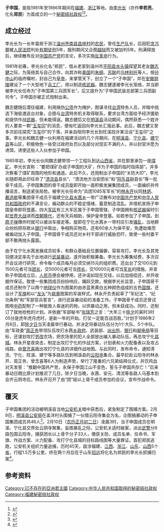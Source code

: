 {{Infobox Former Country
|native_name            = {{lang|zh|子申国}}
|conventional_long_name = 
|common_name            = 
|
|continent              = 亚洲
|region                 = 东亚
|country                = 中华人民共和国
|era                    = 
|status                 = Unrecognized State
|status_text            = [[秘密结社政权|秘密结社政权]]
|empire                 = 
|government_type        = [[政教合一|政教合一]]<br>[[神权政治|神权政治]]<br>[[君主专制|君主专制]]
|
|life_span              = 
|
|year_start             = 1981年
|year_end               = 1986年
|
|year_exile_start       = 
|year_exile_end         = 
|
|event_start            = 
|date_start             =
|event_end              = 
|date_end               = 04月
|
|event1                 = 
|date_event1            = 
|event2                 = 
|date_event2            = 
|event3                 = 
|date_event3            = 
|event4                 = 
|date_event4            = 
|
|event_pre              = 
|date_pre               = 
|event_post             = 
|date_post              = 
|
|p1                     = 中华人民共和国
|flag_p1                = Flag of the People's Republic of China.svg
|
|s1                     = 中华人民共和国
|flag_s1                = Flag of the People's Republic of China.svg
|
|image_flag             = Flag of None.svg
|flag                   = 
|flag_type              = 国旗
|
|image_coat             = Coats of arms of None.svg
|symbol                 = 
|symbol_type            = 国徽
|symbol_type_article    = 
|
|image_map              = 
|image_map_size         = 
|image_map_caption      = 
|
|capital                = 根据地：{{CHN}}[[福建省|福建省]][[明溪县|明溪县]][[盖洋镇|盖洋镇]][[云阳寺|云阳寺]]
|capital_exile          = 
|latd =  |latm =  |latNS =  |longd =  |longm =  |longEW = 
|largest_city           = 
|
|national_motto         = 
|national_anthem        = 
|common_languages       = [[汉语|汉语]]
|demonym                = 
|religion               = 
|philosophy             = 
|currency               = [[人民币|人民币（CNY／RMB）]]
|currency_code          = CNY／RMB
|
|title_leader           = 国家最高领导人
|leader1                = [[皇帝|皇帝]] [[郑民|郑民（李光长／李若亮）]]
|year_leader1           = 1981年8月3日－1982年9月14日
|leader2                = 
|year_leader2           = 
|leader3                = 
|year_leader3           = 
|leader4                = 
|year_leader4           = 
|
|title_representative   = 国家元首
|representative1        = [[皇帝|皇帝]] [[郑民|郑民（李光长／李若亮）]]
|year_representative1   = 1981年8月3日－1982年9月14日
|representative2        = 
|year_representative2   = 
|representative3        = 
|year_representative3   = 
|representative4        = 
|year_representative4   = 
|
|title_deputy           = 政府首脑
|deputy1                = 
|year_deputy1           = 
|deputy2                = 
|year_deputy2           = 
|deputy3                = 
|year_deputy3           = 
|deputy4                = 
|year_deputy4           = 
|
|legislature            = 
|house1                 = 
|house2                 = 
|
|stat_year1             = 
|stat_area1             = 
|stat_pop1              = 
|stat_year2             = 
|stat_area2             = 
|stat_pop2              = 
|stat_year3             = 
|stat_area3             = 
|stat_pop3              = 
|stat_year4             = 
|stat_area4             = 
|stat_pop4              = 
|stat_year5             = 
|stat_area5             = 
|stat_pop5              = 
|footnotes              = 
|
|utc_offset             = +8
|cctld                  = 
|calling_code           = 
|today                  = {{CHN}}
}}
'''子申国'''，是指1981年至1986年期间在[[福建|福建]]、[[浙江|浙江]]等地，由[[李光长|李光长]]（亦作'''李若亮'''，化名'''郑民'''）为首成立的一个[[秘密结社政权|秘密结社政权]]<ref>{{cite web | language = zh-hans | publisher = 网易网>新闻中心>历史>正文 | title = 新中国成立以来称帝者一览 | url = http://history.news.163.com/09/0505/15/58IDS3OU00011247.html | author = 来源：网易历史 | date = 2009年5月5日 | accessdate = 2009年5月5日 | archive-date = 2019年11月22日 | archive-url = https://web.archive.org/web/20191122190431/http://history.news.163.com/09/0505/15/58IDS3OU00011247.html | dead-url = no }}</ref><ref>{{cite web | language = zh-hans | publisher = 凤凰网>资讯>历史>历史纪事>密档>正文 | title = 1949年以来中国领土上“称帝者”举例 | url = http://news.ifeng.com/history/1/midang/200905/0507_2664_1143615.shtml | author = 来源：凤凰资讯 | date = 2009年5月7日 | accessdate = 2009年5月7日 | archive-date = 2019年2月5日 | archive-url = https://web.archive.org/web/20190205155724/http://news.ifeng.com/history/1/midang/200905/0507_2664_1143615.shtml | dead-url = no }}</ref>。

== 成立经过 ==
李光长为一长年蛰居于浙江[[温州|温州]][[苍南县|苍南县]][[昌祥村|昌祥村]]的[[农民|农民]]，曾任[[生产队|生产队]]长，后因犯[[贪污罪|贪污罪]]被[[人民法院|人民法院]]判处[[有期徒刑|有期徒刑]]5年，服刑期间又企图[[越狱|越狱]]而又被加判5年。刑满释放后，继续散布反对[[中国共产党|中国共产党]]的言论，多次实施[[反革命|反革命]]行为。

1981年初春，李光长化名“郑民”，借从老家到温州市[[平阳县|平阳县]][[水头镇_(平阳县)|水头镇]]探望其老友[[魏志健|魏志健]]之际，为笼络其与自己合作，向其诈称[[美国|美国]]的[[朱纲|朱纲]]、[[苏联|苏联]]的[[乌林别托|乌林别托]]等人，按[[孙中山|孙中山]]的临终嘱咐，封自己为[[皇帝|皇帝]]，来掌管天下，创立了一个“子申国”，并在[[安徽|安徽]][[铜陵|铜陵]]建设了一个大型地下[[兵工厂|兵工厂]]，用以制造[[核武器|核武器]]。魏志健遂被李光长笼络，并当即被李光长任命为“子申国第三兵团军长”，后又提升为“子申国武装总部第三兵团副司令”。子申国亦被正式炮制出来。

魏志健随后潜往福建，利用搞伪[[公债|公债]]作为掩护，图谋寻找[[中华民国（台湾）|台湾]]特务人员，并暗中挑选下海偷渡逃台对象，企图与[[中华民国（台湾）|台湾]]特务机关取得联系，要求台湾方面给予经济援助和提供作战[[武器|武器]]，但未能得逞。魏志健后又在[[明溪县|明溪县]]活动期间，偶然获悉一个姓许的人要卖一颗“[[玉玺印|玉玺印]]”的消息，便匆忙返回向李光长汇报此事。此后，魏志健又曾多次前往探究“玉玺印”的下落，并亲自陪同李光长到旺溪找许某洽谈“玉玺印”之事。李光长和魏志健一伙利用在福建活动的几个月期间，在[[明溪县|明溪县]]、[[宁化县|宁化县]]、[[建宁县|建宁县]]等山区，积极物色一些受过政府处罚以及部分对现实不满的人，并以封官许愿为诱饵，诱使这些人入伙参加子申国。

1985年初，李光长伙同魏志健带领一个工程队到达[[山西省|山西省]]，并在那里承包一座[[煤矿|煤矿]]。李光长宣称：“要把煤矿办成子申国的大矿，作为子申国的临时指挥部”。并多次察看了煤矿周围的地形和通道。此后不久，还炮制出子申国的“关防大印”，李光长随即用此印任命了“[[清流县|清流县]]县长”、“清流地方治安团长”和“[[将乐县|将乐县]]副县长”等一批骨干成员。子申国集团的骨干成员旋即开始一面积极发展集团成员，一面编织并传播谣言，制造紧张局势。被李光长任命为“兵团1085军军长”的[[林永开|林永开]]伙同[[林炳|林炳]]、[[戴选能|戴选能]]等集团骨干成员于福建[[宁化县|宁化县]][[水茜乡|水茜乡]]一带广泛散布对[[中国共产党|中国共产党]]和[[中华人民共和国政府|中华人民共和国政府]]的不满言论，煽动群众的不稳定情绪，蓄意制造混乱。并借机宣扬子申国皇帝即将[[登基|登基]]，四大[[军区|军区]]有三大军区属于子申国管辖，子申国拥有[[核武器|核武器]]届时引起[[世界大战|世界大战]]进而[[改朝换代|改朝换代]]，还有天兵相助，保护皇帝登基。如若参加了子申国，到[[原子弹|原子弹]]爆炸时就可以被派车接走等。旋即在宁化水茜乡一带村庄引发[[骚乱|骚乱]]，当地群众纷纷把存款从[[银行|银行]]中取出，争相购买物资。还有60余人为保平安，免遭劫难而被煽动加入子申国。子申国骨干成员还对乡村干部进行威胁恐吓，致使一些村委干部不敢再抛头露面。

由于在宁化水茜发展成员较多，有群众基础且位置偏僻，容易攻打。李光长及其党羽便决定率先于此地进行[[武装暴动|武装暴动]]，遂开始积极筹备。李光长为筹集经费，多次召开会议进行研究，命令每个成员每月必须交纳15元的组织费。还出台了交100元到1500元者可当[[团长|团长]]，交5000元者可当[[师长|师长]]，交10000元者可当[[军长|军长]]的措施。并宣称子申国成立后，[[人民币|人民币]]便会被停用，还许诺如现在交钱，以后加倍偿还，并开收据作保证。致使一些集团成员纷纷响应，踊跃交款。根据李光长旨意，子申国骨干成员还制作了以两个[[地球仪|地球仪]]作为图案的由赤蓝黑黄白五种颜色组成的五色[[国旗|国旗]]，还设计了[[军旗|军旗]]和以“[[龙头|龙头]]”为[[肩章|肩章]]图案的军装样式。林永开负责起草了“军纪法”、“纪功条例”和“军部官兵誓言”，进行武装暴动前的准备工作。子申国骨干成员还曾试图用[[中药|中药]]配制了一种能致人昏迷的药物，以供暴动之用，但未获成功。同时，还制订了就地抢枪的计划。并依据“军部秘书”[[张瑞芳|张瑞芳]]之言：“大年三十[[除夕|除夕]]的寅时3时05分是虎年虎月虎时，是新一年的开始，打仗一定能百战百胜。”计划于1986年2月8日，即[[除夕日|除夕日]]当天凌晨举行暴动。并决定将暴动队伍分为1个大队、5个中队。由“军政委”[[周正务|周正务]]带领队伍攻打水茜[[乡政府|乡政府]]、武装部、[[派出所|派出所]]、[[银行|银行]]和[[邮电局|邮电局]]等目标，还谋划攻打[[劳改|劳改]]农场，把农场里的犯人全部放出编入暴动队伍，再总攻宁化[[县城|县城]]。林永开星夜突击，制定出攻打宁化的作战方案，计划表和火力配备表以及攻占线路，由[[曾念喜|曾念喜]]画出攻打宁化县的详细作战地图。与此同时，发布命令，通知清流、宁化、旺溪、建宁等多路队伍到明溪县的[[云阳寺|云阳寺]]集合。最早赶赴云阳寺的林永开、周正务、曾念喜等6人为制造声势，举行了隆重的六兄弟结拜仪式，并饮鸡血对天发誓：“推翻中国共产党，永保子申国江山不变色，誓与子申国共存亡！”后来暴动日期比原计划推迟了几日。除夕日当晚，永茜、安元、清流等各路人马基本到会齐云阴寺后，林永开召开了由“团”级以上骨干成员参加的会议，宣布作战命令。

== 覆灭 ==
子申国集团的活动被明溪县当地[[公安机关|公安机关]]暗中获悉后，紧急制定了围捕方案。2月9日，[[明溪县公安局|明溪县公安局]]在盖洋村头围捕了一伙借云阳寺集会为名，企图搞暴动的子申国集团成员共46人<ref>{{cite web | language = zh-hans | publisher = 福建省情数据库——地方志之窗>明溪县志 | title = 大事记>1986年 | url = http://www.fjsq.gov.cn/showtext.asp?ToBook=3217&index=8 | author = 制作：福建省地方志编纂委员会信息中心 | date = 2008年8月8日 | accessdate = 2008年8月8日 | archive-url = https://web.archive.org/web/20140106042829/http://www.fjsq.gov.cn/showtext.asp?ToBook=3217&index=8 | archive-date = 2014年1月6日 | dead-url = yes }}</ref>。2月10日（[[农历正月初二日|农历正月初二日]]）凌晨3时，当子申国成员在明溪、宁化县交界处云阴寺聚集，妄图暴乱之际，公安机关适时破案，派出[[武警|武警]]分8路包围云阳寺，捕获团长以上骨干分子33人，缴获关防、成员名单、任命书、军旗、作战方案、火力配备、攻打宁化县城的目标路线图等大量罪证。首犯郑民逃跑，公安机关组织力量追捕，历时45天，跋涉福建、[[江西|江西]]、[[浙江|浙江]]、[[山东|山东]]、[[山西|山西]]5个[[省|省]]，行程1.5万多公里，终在两个月后在于山东[[招远|招远]]将化名为郑民的李光长抓捕归案<ref>{{cite web | language = zh-hans | publisher = 福建省情数据库——地方志之窗>三明市志 | title = 第四节 打击现行反革命 | url = http://www.fjsq.gov.cn/ShowText.asp?ToBook=3147&index=2597& | author = 制作：福建省地方志编纂委员会信息中心 | date = 2008年8月8日 | accessdate = 2008年8月8日 | archive-url = https://web.archive.org/web/20160305013942/http://www.fjsq.gov.cn/ShowText.asp?ToBook=3147&index=2597& | archive-date = 2016年3月5日 | dead-url = yes }}</ref>。

== 参考资料 ==
{{Reflist|2}}

[[Category:已不存在的亞洲君主國|Category:已不存在的亞洲君主國]]
[[Category:中华人民共和国取缔的秘密结社政权|Category:中华人民共和国取缔的秘密结社政权]]
[[Category:福建秘密结社政权|Category:福建秘密结社政权]]